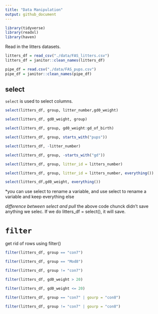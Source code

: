 ```yaml
---
title: "Data Manipulation"
output: github_document
---
```




```r
library(tidyverse)
library(readxl)
library(haven)
```

Read in the litters datasets.

```r
litters_df = read_csv("./data/FAS_litters.csv")
litters_df = janitor::clean_names(litters_df) 
```

```r
pipe_df = read.csv("./data/FAS_pups.csv")
pipe_df = janitor::clean_names(pipe_df) 
```


## select
`select` is used to select columns.

```r
select(litters_df, group, litter_number,gd0_weight)

select(litters_df, gd0_weight, group)

select(litters_df, group, gd0_weight:gd_of_birth)

select(litters_df, group, starts_with("pups"))

select(litters_df, -litter_number)

select(litters_df, group, -starts_with("gd"))

select(litters_df, group, litter_id = litters_number)

select(litters_df, group, litter_id = litters_number, everything())

select(litters_df,gd0_weight, everything())
```

*you can use select to rename a variable, and use select to rename a variable and keep everything else

*difference between select and pull 
*the above code chunck didn't save anything we selec. If we do litters_df = select(), it will save. 

# `filter`

get rid of rows using filter()

```r
filter(litters_df, group == "con7")

filter(litters_df, group == "Mod8")

filter(litters_df, group != "con7")

filter(litters_df, gd0_weight > 20)

filter(litters_df, gd0_weight <= 20)

filter(litters_df, group == "con7" | gourp = "con8")

filter(litters_df, group != "con7" | gourp = "con8")

```

